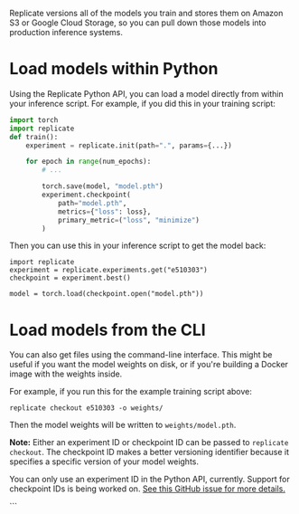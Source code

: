 
<DocsLayout title="Load models in production">


Replicate versions all of the models you train and stores them on Amazon S3 or Google Cloud Storage, so you can pull down those models into production inference systems.

# Load models within Python

Using the Replicate Python API, you can load a model directly from within your inference script. For example, if you did this in your training script:

```python
import torch
import replicate
def train():
    experiment = replicate.init(path=".", params={...})

    for epoch in range(num_epochs):
        # ...

        torch.save(model, "model.pth")
        experiment.checkpoint(
            path="model.pth",
            metrics={"loss": loss},
            primary_metric=("loss", "minimize")
        )
```

Then you can use this in your inference script to get the model back:

```
import replicate
experiment = replicate.experiments.get("e510303")
checkpoint = experiment.best()

model = torch.load(checkpoint.open("model.pth"))
```

# Load models from the CLI

You can also get files using the command-line interface. This might be useful if you want the model weights on disk, or if you're building a Docker image with the weights inside.

For example, if you run this for the example training script above:

```
replicate checkout e510303 -o weights/
```

Then the model weights will be written to `weights/model.pth`.

<Note>


**Note:** Either an experiment ID or checkpoint ID can be passed to `replicate checkout`. The checkpoint ID makes a better versioning identifier because it specifies a specific version of your model weights.

You can only use an experiment ID in the Python API, currently. Support for checkpoint IDs is being worked on. [See this GitHub issue for more details.](https://github.com/replicate/replicate/issues/360)

</Note>


</DocsLayout>
```

